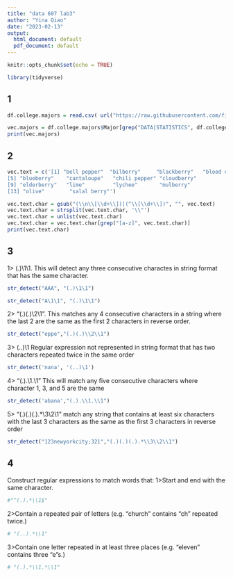 ```yaml
---
title: "data 607 lab3"
author: "Yina Qiao"
date: "2023-02-13"
output:
  html_document: default
  pdf_document: default
---
```


```r
knitr::opts_chunk$set(echo = TRUE)
```

```r
library(tidyverse)
```

## 1
```r
df.college.majors = read.csv( url("https://raw.githubusercontent.com/fivethirtyeight/data/master/college-majors/majors-list.csv"))

vec.majors = df.college.majors$Major[grep("DATA|STATISTICS", df.college.majors$Major)] 
print(vec.majors)
```

## 2
```r
vec.text = c('[1] "bell pepper"  "bilberry"     "blackberry"   "blood orange"
[5] "blueberry"    "cantaloupe"   "chili pepper" "cloudberry"  
[9] "elderberry"   "lime"         "lychee"       "mulberry"    
[13] "olive"        "salal berry"')

vec.text.char = gsub("(\\n\\[\\d+\\])|(^\\[\\d+\\])", "", vec.text)
vec.text.char = strsplit(vec.text.char, '\\"')
vec.text.char = unlist(vec.text.char)
vec.text.char = vec.text.char[grep("[a-z]", vec.text.char)]
print(vec.text.char)
```

## 3

1> (.)\1\1. This will detect any three consecutive charactes in string format that has the same character.


```r
str_detect("AAA", "(.)\1\1")
```

```r
str_detect("A\1\1", "(.)\1\1")
```

2> "(.)(.)\\2\\1". This matches any 4 consecutive characters in a string where
the last 2 are the same as the first 2 characters in reverse order.
```r
str_detect("eppe","(.)(.)\\2\\1")
```


3> (..)\1
Regular expression not represented in string format that has two characters repeated twice in the same order
```r
str_detect('nana', '(..)\1')
```

4> "(.).\\1.\\1"
This will match any five consecutive characters where character 1, 3, and 5 are the same
```r
str_detect('abana',"(.).\\1.\\1")
```


5> "(.)(.)(.).*\\3\\2\\1"
match any string that contains at least six characters with the last 3 characters as the same as the first 3 characters in reverse order

```r
str_detect("123newyorkcity;321","(.)(.)(.).*\\3\\2\\1")
```



## 4
Construct regular expressions to match words that:
1>Start and end with the same character.
```r
#"^(.).*\\1$"
```

2>Contain a repeated pair of letters (e.g. "church" contains "ch" repeated twice.)
```r
# "(..).*\\1"
```

3>Contain one letter repeated in at least three places (e.g. "eleven" contains three "e"s.)
```r
# "(.).*\\1.*\\1"
```



